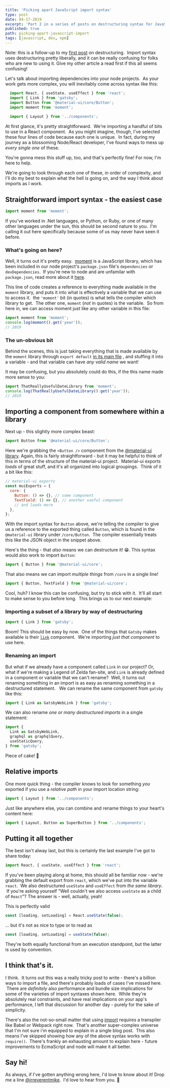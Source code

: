 ```yaml
---
title: 'Picking apart JavaScript import syntax'
type: post
date: 04-17-2019
excerpt: 'Part 2 in a series of posts on destructuring syntax for JavaScript and Node.'
published: true
path: picking-apart-javascript-import
tags: [javascript, dev, npm]
---
```


Note: this is a follow-up to my [first post](https://mikebifulco.com/posts/deconfusing-javascript-destructuring-syntax) on destructuring.  Import syntax uses destructuring pretty liberally, and it can be really confusing for folks who are new to using it. Give my other article a read first if this all seems confusing!

Let's talk about importing dependencies into your node projects.  As your work gets more complex, you will inevitably come across syntax like this:

```js
  import React, { useState, useEffect } from 'react';
  import { Link } from 'gatsby';
  import Button from '@material-ui/core/Button';
  import moment from 'moment';
  ​
  import { Layout } from '../components';
```

At first glance, it's pretty straightforward.  We're importing a handful of bits to use in a React component.  As you might imagine, though, I've selected these four lines of code because each one is unique.  In fact, during my journey as a blossoming Node/React developer, I've found ways to mess up _every single one_ of these.

You're gonna mess this stuff up, too, and that's perfectly fine! For now, I'm here to help.

We're going to look through each one of these, in order of complexity, and I'll do my best to explain what the hell is going on, and the way I think about imports as I work.

## **Straightforward import syntax - the easiest case**

```js
import moment from 'moment';
```

If you've worked in .Net languages, or Python, or Ruby, or one of many other languages under the sun, this should be second nature to you.  I'm calling it out here specifically because some of us may never have seen it before.

### **What's going on here?**

Well, it turns out it's pretty easy.  [moment](https://www.npmjs.com/package/moment) is a JavaScript library, which has been included in our node project's `package.json` file's `dependencies` or `devDependencies`.  If you're new to node and are unfamilar with `package.json`, read more about it [here](https://nodesource.com/blog/the-basics-of-package-json-in-node-js-and-npm/).

This line of code creates a reference to everything made available in the `moment` library, and puts it into what is effectively a variable that we can use to access it.  the `'moment'` bit (in quotes) is what tells the compiler which library to get.  The other one, `moment` (_not_ in quotes) is the variable.  So from here in, we can access moment just like any other variable in this file:

```js
import moment from 'moment';
console.log(moment().get('year'));
// 2019
```

### **The un-obvious bit**

Behind the scenes, this is just taking everything that is made available by the `moment` library through `export default` [in its main file](https://github.com/moment/moment/blob/develop/src/moment.js#L95) , and stuffing it into a variable - and that variable can have _any valid name_ we want!

It may be confusing, but you absolutely could do this, if the this name made more sense to you:

```js
import ThatReallyUsefulDateLibrary from 'moment';
console.log(ThatReallyUsefulDateLibrary().get('year'));
// 2019
```

## **Importing a component from somewhere within a library**

Next up - this slightly more complex beast:

```js
import Button from '@material-ui/core/Button';
```

Here we're grabbing the `<Button />` component from the [@material-ui library](https://material-ui.com). Again, this is fairly straightforward - but it may be helpful to think of this in terms of the structure of the material-ui project.  Material-ui exports _loads_ of great stuff, and it's all organized into logical groupings.  Think of it a bit like this:

```js
// material-ui exports
const muiExports = {
  core: {
    Button: () => {}, // some component
    TextField: () => {}, // another useful component
    // and loads more
  },
};
```

With the import syntax for `Button` above, we're telling the compiler to give us a reference to the exported thing called `Button`, which is found in the `@material-ui` library under `/core/Button`.  The compiler essentially treats this like the JSON object in the snippet above.

Here's the thing - that _also_ means we can destructure it! 😁. This syntax would also work to import `Button`:

```js
import { Button } from '@material-ui/core';
```

That also means we can import _multiple things_ from `/core` in a single line!

```js
import { Button, TextField } from '@material-ui/core';
```

Cool, huh? I know this can be confusing, but try to stick with it.  It'll all start to make sense to you before long.  This brings us to our next example:

### **Importing a subset of a library by way of destructuring**

```js
import { Link } from 'gatsby';
```

Boom! This should be easy by now.  One of the things that `Gatsby` makes available is their [`link`](https://www.gatsbyjs.org/docs/gatsby-link/) component.  We're importing _just that component_ to use here.

### **Renaming an import**

But what if we already have a component called `Link` in our project? Or, what if we're making a Legend of Zelda fan-site, and `Link` is already defined in a component or variable that we can't rename?  Well, it turns out renaming something in an import is as easy as renaming something in a destructured statement.   We can rename the same component from `gatsby` like this:

```js
import { Link as GatsbyWebLink } from 'gatsby';
```

We can also rename _one or many destructured imports_ in a single statement:

```js
import {
  Link as GatsbyWebLink,
  graphql as graphqlQuery,
  useStaticQuery,
} from 'gatsby';
```

Piece of cake! 🍰

## **Relative imports**

One more quick thing - the compiler knows to look for something _you_ exported if you use a _relative path_ in your import location string:

```js
import { Layout } from '../components';
```

Just like anywhere else, you can combine and rename things to your heart's content here:

```js
import { Layout, Button as SuperButton } from '../components';
```

## **Putting it all together**

The best isn't alway last, but this is certainly the last example I've got to share today:

```js
import React, { useState, useEffect } from 'react';
```

If you've been playing along at home, this should all be familiar now - we're grabbing the default export from `react`, which we've put into the variable `react`.  We also destructured `useState` and `useEffect` from _the same library_.  If you're asking yourself "Well couldn't we also access `useState` as a child of `React`"? The answer is - well, actually, yeah!

This is perfectly valid

```js
const [loading, setLoading] = React.useState(false);
```

… but it's not as nice to type or to read as

```js
const [loading, setLoading] = useState(false);
```

They're both equally functional from an execution standpoint, but the latter is used by convention.

## **I think that's it.**

I think.  It turns out this was a really tricky post to write - there's a billion ways to import a file, and there's probably loads of cases I've missed here.  There are _definitely_ also performance and bundle size implications for some of the varieties of import syntaxes shown here.  While they're absolutely real constraints, and have real implications on your app's performance, I left that discussion for another day - purely for the sake of simplicity.

There's also the not-so-small matter that using [import](https://caniuse.com/#feat=imports) requires a transpiler like Babel or Webpack right now.  That's another super-complex universe that I'm not sure i'm equipped to explain in a single blog post.  This also means I've skipped showing how any of the above syntax works with `require()`.  There's frankly an exhausting amount to explain here - future improvements to EcmaScript and node will make it all better.

## **Say hi!**

As always, if I've gotten anything wrong here, I'd love to know about it! Drop me a line [@irreverentmike](https://twitter.com/irreverentmike).  I'd love to hear from you. 👋
